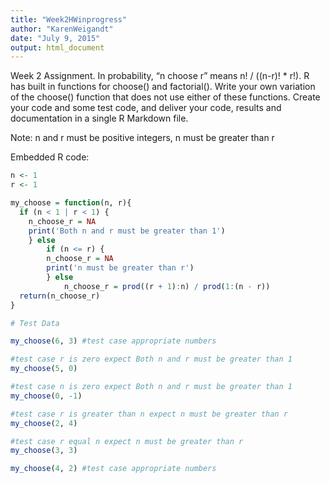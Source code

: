 ```yaml
---
title: "Week2HWinprogress"
author: "KarenWeigandt"
date: "July 9, 2015"
output: html_document
---
```


Week 2 Assignment. In probability, "n choose r" means n! / ((n-r)! * r!).  R has built in functions for choose() and factorial().  Write your own variation of the choose() function that does not use either of these functions.  Create your code and some test code, and deliver your code, results and documentation in a single R Markdown file.

Note: n and r must be positive integers, n must be greater than r

Embedded R code:

```r

n <- 1
r <- 1

my_choose = function(n, r){
  if (n < 1 | r < 1) {
    n_choose_r = NA
    print('Both n and r must be greater than 1')
    } else 
        if (n <= r) {       
        n_choose_r = NA
        print('n must be greater than r')
        } else 
            n_choose_r = prod((r + 1):n) / prod(1:(n - r))
  return(n_choose_r)
}

# Test Data

my_choose(6, 3) #test case appropriate numbers

#test case r is zero expect Both n and r must be greater than 1
my_choose(5, 0)

#test case n is zero expect Both n and r must be greater than 1
my_choose(0, -1)

#test case r is greater than n expect n must be greater than r
my_choose(2, 4)

#test case r equal n expect n must be greater than r
my_choose(3, 3)

my_choose(4, 2) #test case appropriate numbers
```

